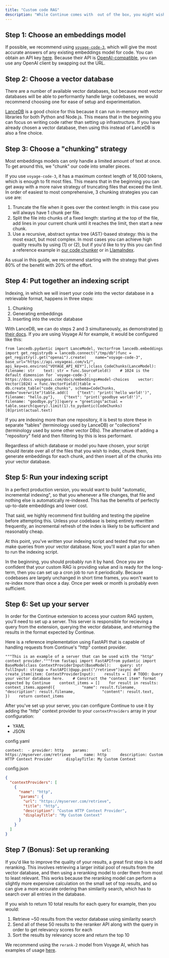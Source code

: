 ```yaml
---
title: "Custom code RAG"
description: "While Continue comes with  out of the box, you might wish to set up your own vector database and build a custom retrieval-augmented generation (RAG) system. This can allow you to access code that is not available locally, to index code a single time across all users, or to include custom logic. In this guide, we'll walk you through the steps it takes to build this."
---
```


## Step 1: Choose an embeddings model

If possible, we recommend using [`voyage-code-3`](https://docs.voyageai.com/docs/embeddings), which will give the most accurate answers of any existing embeddings model for code. You can obtain an API key [here](https://dash.voyageai.com/api-keys). Because their API is [OpenAI-compatible](https://docs.voyageai.com/reference/embeddings-api), you can use any OpenAI client by swapping out the URL.

## Step 2: Choose a vector database

There are a number of available vector databases, but because most vector databases will be able to performantly handle large codebases, we would recommend choosing one for ease of setup and experimentation.

[LanceDB](https://lancedb.github.io/lancedb/basic/) is a good choice for this because it can run in-memory with libraries for both Python and Node.js. This means that in the beginning you can focus on writing code rather than setting up infrastructure. If you have already chosen a vector database, then using this instead of LanceDB is also a fine choice.

## Step 3: Choose a "chunking" strategy

Most embeddings models can only handle a limited amount of text at once. To get around this, we "chunk" our code into smaller pieces.

If you use `voyage-code-3`, it has a maximum context length of 16,000 tokens, which is enough to fit most files. This means that in the beginning you can get away with a more naive strategy of truncating files that exceed the limit. In order of easiest to most comprehensive, 3 chunking strategies you can use are:

1. Truncate the file when it goes over the context length: in this case you will always have 1 chunk per file.
2. Split the file into chunks of a fixed length: starting at the top of the file, add lines in your current chunk until it reaches the limit, then start a new chunk.
3. Use a recursive, abstract syntax tree (AST)-based strategy: this is the most exact, but most complex. In most cases you can achieve high quality results by using (1) or (2), but if you'd like to try this you can find a reference example in [our code chunker](https://github.com/continuedev/continue/blob/main/core/indexing/chunk/code.ts) or in [LlamaIndex](https://docs.llamaindex.ai/en/stable/api_reference/node_parsers/code/).

As usual in this guide, we recommend starting with the strategy that gives 80% of the benefit with 20% of the effort.

## Step 4: Put together an indexing script

Indexing, in which we will insert your code into the vector database in a retrievable format, happens in three steps:

1. Chunking
2. Generating embeddings
3. Inserting into the vector database

With LanceDB, we can do steps 2 and 3 simultaneously, as demonstrated [in their docs](https://lancedb.github.io/lancedb/basic/#using-the-embedding-api). If you are using Voyage AI for example, it would be configured like this:

```
from lancedb.pydantic import LanceModel, Vectorfrom lancedb.embeddings import get_registrydb = lancedb.connect("/tmp/db")func = get_registry().get("openai").create(    name="voyage-code-3",    base_url="https://api.voyageai.com/v1/",    api_key=os.environ["VOYAGE_API_KEY"],)class CodeChunks(LanceModel):    filename: str    text: str = func.SourceField()    # 1024 is the default dimension for `voyage-code-3`: https://docs.voyageai.com/docs/embeddings#model-choices    vector: Vector(1024) = func.VectorField()table = db.create_table("code_chunks", schema=CodeChunks, mode="overwrite")table.add([    {"text": "print('hello world!')", filename: "hello.py"},    {"text": "print('goodbye world!')", filename: "goodbye.py"}])query = "greetings"actual = table.search(query).limit(1).to_pydantic(CodeChunks)[0]print(actual.text)
```

<Check>
  If you are indexing more than one repository, it is best to store these in
  separate "tables" (terminology used by LanceDB) or "collections" (terminology
  used by some other vector DBs). The alternative of adding a "repository" field
  and then filtering by this is less performant.
</Check>

Regardless of which database or model you have chosen, your script should iterate over all of the files that you wish to index, chunk them, generate embeddings for each chunk, and then insert all of the chunks into your vector database.

## Step 5: Run your indexing script

<Check>
  In a perfect production version, you would want to build "automatic, incremental indexing", so that you whenever a file changes, that file and nothing else is automatically re-indexed. This has the benefits of perfectly up-to-date embeddings and lower cost.

That said, we highly recommend first building and testing the pipeline before attempting this. Unless your codebase is being entirely rewritten frequently, an incremental refresh of the index is likely to be sufficient and reasonably cheap.

</Check>

At this point, you've written your indexing script and tested that you can make queries from your vector database. Now, you'll want a plan for when to run the indexing script.

In the beginning, you should probably run it by hand. Once you are confident that your custom RAG is providing value and is ready for the long-term, then you can set up a cron job to run it periodically. Because codebases are largely unchanged in short time frames, you won't want to re-index more than once a day. Once per week or month is probably even sufficient.

## Step 6: Set up your server

In order for the Continue extension to access your custom RAG system, you'll need to set up a server. This server is responsible for recieving a query from the extension, querying the vector database, and returning the results in the format expected by Continue.

Here is a reference implementation using FastAPI that is capable of handling requests from Continue's "http" context provider.

```
"""This is an example of a server that can be used with the "http" context provider."""from fastapi import FastAPIfrom pydantic import BaseModelclass ContextProviderInput(BaseModel):    query: str    fullInput: strapp = FastAPI()@app.post("/retrieve")async def create_item(item: ContextProviderInput):    results = [] # TODO: Query your vector database here.    # Construct the "context item" format expected by Continue    context_items = []    for result in results:        context_items.append({            "name": result.filename,            "description": result.filename,            "content": result.text,        })    return context_items
```

After you've set up your server, you can configure Continue to use it by adding the "http" context provider to your `contextProviders` array in your configuration:

- YAML
- JSON

config.yaml

```
context:  - provider: http    params:      url: https://myserver.com/retrieve      name: http      description: Custom HTTP Context Provider      displayTitle: My Custom Context
```

config.json

```json
{
  "contextProviders": [
    {
      "name": "http",
      "params": {
        "url": "https://myserver.com/retrieve",
        "title": "http",
        "description": "Custom HTTP Context Provider",
        "displayTitle": "My Custom Context"
      }
    }
  ]
}
```

## Step 7 (Bonus): Set up reranking

If you'd like to improve the quality of your results, a great first step is to add reranking. This involves retrieving a larger initial pool of results from the vector database, and then using a reranking model to order them from most to least relevant. This works because the reranking model can perform a slightly more expensive calculation on the small set of top results, and so can give a more accurate ordering than similarity search, which has to search over all entries in the database.

If you wish to return 10 total results for each query for example, then you would:

1. Retrieve \~50 results from the vector database using similarity search
2. Send all of these 50 results to the reranker API along with the query in order to get relevancy scores for each
3. Sort the results by relevancy score and return the top 10

We recommend using the `rerank-2` model from Voyage AI, which has examples of usage [here](https://docs.voyageai.com/docs/reranker).
